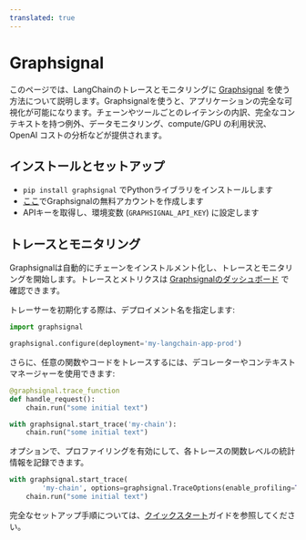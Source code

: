 ```yaml
---
translated: true
---
```


# Graphsignal

このページでは、LangChainのトレースとモニタリングに [Graphsignal](https://app.graphsignal.com) を使う方法について説明します。Graphsignalを使うと、アプリケーションの完全な可視化が可能になります。チェーンやツールごとのレイテンシの内訳、完全なコンテキストを持つ例外、データモニタリング、compute/GPU の利用状況、OpenAI コストの分析などが提供されます。

## インストールとセットアップ

- `pip install graphsignal` でPythonライブラリをインストールします
- [ここ](https://graphsignal.com)でGraphsignalの無料アカウントを作成します
- APIキーを取得し、環境変数 (`GRAPHSIGNAL_API_KEY`) に設定します

## トレースとモニタリング

Graphsignalは自動的にチェーンをインストルメント化し、トレースとモニタリングを開始します。トレースとメトリクスは [Graphsignalのダッシュボード](https://app.graphsignal.com) で確認できます。

トレーサーを初期化する際は、デプロイメント名を指定します:

```python
import graphsignal

graphsignal.configure(deployment='my-langchain-app-prod')
```

さらに、任意の関数やコードをトレースするには、デコレーターやコンテキストマネージャーを使用できます:

```python
@graphsignal.trace_function
def handle_request():
    chain.run("some initial text")
```

```python
with graphsignal.start_trace('my-chain'):
    chain.run("some initial text")
```

オプションで、プロファイリングを有効にして、各トレースの関数レベルの統計情報を記録できます。

```python
with graphsignal.start_trace(
        'my-chain', options=graphsignal.TraceOptions(enable_profiling=True)):
    chain.run("some initial text")
```

完全なセットアップ手順については、[クイックスタート](https://graphsignal.com/docs/guides/quick-start/)ガイドを参照してください。
